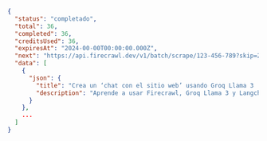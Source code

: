 ```json Completado
{
  "status": "completado",
  "total": 36,
  "completed": 36,
  "creditsUsed": 36,
  "expiresAt": "2024-00-00T00:00:00.000Z",
  "next": "https://api.firecrawl.dev/v1/batch/scrape/123-456-789?skip=26",
  "data": [
    {
      "json": {
        "title": "Crea un ‘chat con el sitio web’ usando Groq Llama 3 | Firecrawl",
        "description": "Aprende a usar Firecrawl, Groq Llama 3 y Langchain para crear un bot de ‘chat con tu sitio web’."
      }
    },
    ...
  ]
}
```
